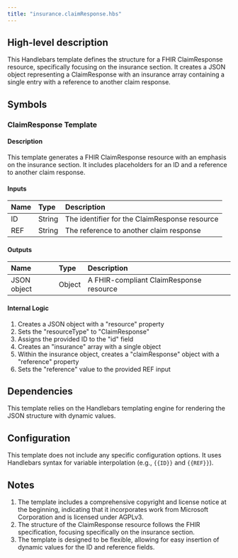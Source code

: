 ```yaml
---
title: "insurance.claimResponse.hbs"
---
```


## High-level description
This Handlebars template defines the structure for a FHIR ClaimResponse resource, specifically focusing on the insurance section. It creates a JSON object representing a ClaimResponse with an insurance array containing a single entry with a reference to another claim response.

## Symbols

### ClaimResponse Template
#### Description
This template generates a FHIR ClaimResponse resource with an emphasis on the insurance section. It includes placeholders for an ID and a reference to another claim response.

#### Inputs
| Name | Type | Description |
|:-----|:-----|:------------|
| ID | String | The identifier for the ClaimResponse resource |
| REF | String | The reference to another claim response |

#### Outputs
| Name | Type | Description |
|:-----|:-----|:------------|
| JSON object | Object | A FHIR-compliant ClaimResponse resource |

#### Internal Logic
1. Creates a JSON object with a "resource" property
2. Sets the "resourceType" to "ClaimResponse"
3. Assigns the provided ID to the "id" field
4. Creates an "insurance" array with a single object
5. Within the insurance object, creates a "claimResponse" object with a "reference" property
6. Sets the "reference" value to the provided REF input

## Dependencies
This template relies on the Handlebars templating engine for rendering the JSON structure with dynamic values.

## Configuration
This template does not include any specific configuration options. It uses Handlebars syntax for variable interpolation (e.g., `{{ID}}` and `{{REF}}`).

## Notes
1. The template includes a comprehensive copyright and license notice at the beginning, indicating that it incorporates work from Microsoft Corporation and is licensed under AGPLv3.
2. The structure of the ClaimResponse resource follows the FHIR specification, focusing specifically on the insurance section.
3. The template is designed to be flexible, allowing for easy insertion of dynamic values for the ID and reference fields.